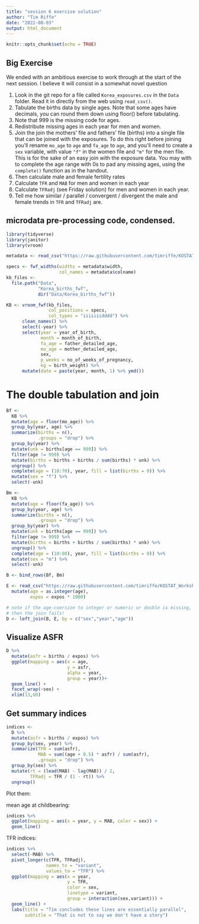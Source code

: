 ```yaml
---
title: "session 6 exercise solution"
author: "Tim Riffe"
date: "2022-08-03"
output: html_document
---
```


```r
knitr::opts_chunk$set(echo = TRUE)
```

## Big Exercise

We ended with an ambitious exercise to work through at the start of the next session. I believe it will consist in a somewhat novel question

1. Look in the git repo for a file called `Korea_exposures.csv` in the `Data` folder. Read it in directly from the web using `read_csv()`.
2. Tabulate the births data by single ages. Note that some ages have decimals, you can round them down using floor() before tabulating.
3. Note that 999 is the missing code for ages.
4. Redistribute missing ages in each year for men and women.
5. Join the join the mothers’ file and fathers’ file (births) into a single file that can be joined with the exposures. To do this right before joining you’ll rename `mo_age` to `age` and `fa_age` to `age`, and you'll need to create a `sex` variable, with value `"f"` in the women file and `"m"` for the men file. This is for the sake of an easy join with the exposure data. You may with to complete the age range with 0s to pad any missing ages, using the `complete()` function as in the handout.
6. Then calculate male and female fertility rates
7. Calculate `TFR` and `MAB` for men and women in each year
8. Calculate `TFRadj` (see Friday solution) for men and women in each year.
9. Tell me how similar / parallel / convergent / divergent the male and female trends in `TFR` and `TFRadj` are.

## microdata pre-processing code, condensed.

```r
library(tidyverse)
library(janitor)
library(vroom)

```



```r
metadata <- read_csv("https://raw.githubusercontent.com/timriffe/KOSTAT_Workshop1/master/Data/Korea_births_fwf_metadata.csv", show_col_types = FALSE)

specs <- fwf_widths(widths = metadata$width,
                    col_names = metadata$colname)
kb_files <-
  file.path("Data",
            "Korea_births_fwf",
            dir("Data/Korea_births_fwf"))

KB <- vroom_fwf(kb_files,
                col_positions = specs,
                col_types = "iiiiiiidddd") %>% 
      clean_names() %>% 
      select(-year) %>% 
      select(year = year_of_birth,
             month = month_of_birth,
             fa_age = father_detailed_age,
             mo_age = mother_detailed_age,
             sex,
             p_weeks = no_of_weeks_of_pregnancy,
             kg = birth_weight) %>% 
      mutate(date = paste(year, month, 1) %>% ymd())


```

# The double tabulation and join

```r
Bf <-
  KB %>% 
  mutate(age = floor(mo_age)) %>% 
  group_by(year, age) %>% 
  summarize(births = n(),
            .groups = "drop") %>% 
  group_by(year) %>% 
  mutate(unk = births[age == 999]) %>% 
  filter(age != 999) %>% 
  mutate(births = births + births / sum(births) * unk) %>% 
  ungroup() %>% 
  complete(age = (10:70), year, fill = list(births = 0)) %>% 
  mutate(sex = "f") %>% 
  select(-unk)

Bm <-
  KB %>% 
  mutate(age = floor(fa_age)) %>% 
  group_by(year, age) %>% 
  summarize(births = n(),
            .groups = "drop") %>% 
  group_by(year) %>% 
  mutate(unk = births[age == 999]) %>% 
  filter(age != 999) %>% 
  mutate(births = births + births / sum(births) * unk) %>% 
  ungroup() %>% 
  complete(age = (10:80), year, fill = list(births = 0)) %>% 
  mutate(sex = "m") %>% 
  select(-unk)

B <- bind_rows(Bf, Bm)

E <- read_csv("https://raw.githubusercontent.com/timriffe/KOSTAT_Workshop1/master/Data/Korea_exposures.csv", show_col_types = FALSE) %>% 
  mutate(age = as.integer(age),
         expos = expos * 1000)

# note if the age-coersion to integer or numeric or double is missing, 
# then the join fails!
D <- left_join(B, E, by = c("sex","year","age"))

```

## Visualize ASFR

```r
D %>% 
  mutate(asfr = births / expos) %>% 
  ggplot(mapping = aes(x = age, 
                       y = asfr, 
                       alpha = year, 
                       group = year))+
  geom_line() +
  facet_wrap(~sex) +
  xlim(13,60)
```

## Get summary indices

```r
indices <-
  D %>% 
  mutate(asfr = births / expos) %>% 
  group_by(sex, year) %>% 
  summarize(TFR = sum(asfr),
            MAB = sum((age + 0.5) * asfr) / sum(asfr),
            .groups = "drop") %>% 
  group_by(sex) %>% 
  mutate(rt = (lead(MAB) - lag(MAB)) / 2,
         TFRadj = TFR / (1 - rt)) %>% 
  ungroup()
```

Plot them:

mean age at childbearing:

```r
indices %>% 
  ggplot(mapping = aes(x = year, y = MAB, color = sex)) +
  geom_line()
```

TFR indices:
```r
indices %>% 
  select(-MAB) %>% 
  pivot_longer(c(TFR, TFRadj),
               names_to = "variant",
               values_to = "TFR") %>% 
  ggplot(mapping = aes(x = year, 
                       y = TFR, 
                       color = sex, 
                       linetype = variant, 
                       group = interaction(sex,variant))) +
  geom_line() +
  labs(title = "Tim concludes these lines are essentially parallel",
       subtitle = "That is not to say we don't have a story")
```

